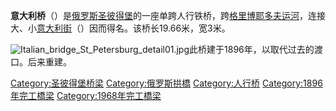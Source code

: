 {{Infobox Bridge
|bridge_name=意大利桥<br />Итальянский мост
|image=Italian bridge St Petersburg side.jpg
|image_size=376
|crosses=[[格里博耶多夫运河|格里博耶多夫运河]]
|locale=[[圣彼得堡|圣彼得堡]]
|design=[[拱桥|拱桥]]
|length=19.66米
|width=3米
|open=1896（木），1968
}}
'''意大利桥'''（{{lang-rus|Италья́нский мост|Italyansky most}}）是[[俄罗斯|俄罗斯]][[圣彼得堡|圣彼得堡]]的一座单跨人行铁桥，跨[[格里博耶多夫运河|格里博耶多夫运河]]，连接大、小[[意大利街|意大利街]]（{{lang|ru|Итальянская улица}}）因而得名。该桥长19.66米，宽3米。

[[Image:Italian_bridge_St_Petersburg_detail01.jpg|thumb]]此桥建于1896年，以取代过去的渡口。后来重建。

{{Commons category|Italian Bridge}}
{{Crossings navbox
 |structure       = 桥梁
 |place           = [[格里博耶多夫运河|格里博耶多夫运河]]
 |bridge          = 意大利桥
 |bridge signs    = 
 |upstream        = 新马厩桥
 |upstream signs  = 
 |downstream      = [[喀山桥|喀山桥]]
 |downstream signs = 
 }}
{{Coord|59.9373|N|30.327|E|display=title}}

[[Category:圣彼得堡桥梁|Category:圣彼得堡桥梁]]
[[Category:俄罗斯拱橋|Category:俄罗斯拱橋]]
[[Category:人行桥|Category:人行桥]]
[[Category:1896年完工橋梁|Category:1896年完工橋梁]]
[[Category:1968年完工橋梁|Category:1968年完工橋梁]]